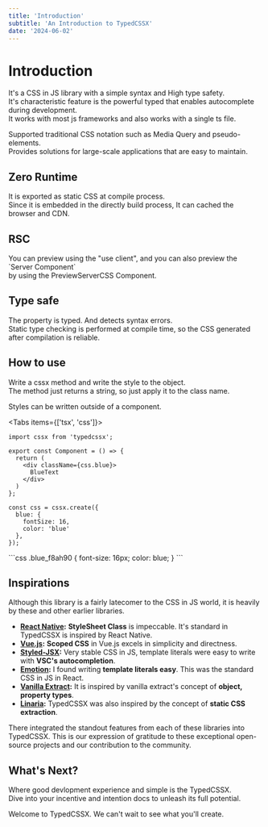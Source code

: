 ```yaml
---
title: 'Introduction'
subtitle: 'An Introduction to TypedCSSX'
date: '2024-06-02'
---
```


<TocBot />

# Introduction
It's a CSS in JS library with a simple syntax and High type safety.  
It's characteristic feature is the powerful typed that enables autocomplete during development.  
It works with most js frameworks and also works with a single ts file.  

Supported traditional CSS notation such as Media Query and pseudo-elements.  
Provides solutions for large-scale applications that are easy to maintain.  


## Zero Runtime
It is exported as static CSS at compile process.  
Since it is embedded in the directly build process, It can cached the browser and CDN.


## RSC
You can preview using the "use client", and you can also preview the \`Server Component\`  
by using the PreviewServerCSS Component.

## Type safe
The property is typed. And detects syntax errors.  
Static type checking is performed at compile time, so the CSS generated after compilation is reliable.

## How to use
Write a cssx method and write the style to the object.  
The method just returns a string, so just apply it to the class name.  

Styles can be written outside of a component.


<Tabs items={['tsx', 'css']}>
  <Tab>
```tsx title="Component.tsx"
import cssx from 'typedcssx';

export const Component = () => {
  return (
    <div className={css.blue}>
      BlueText
    </div>
  )
};

const css = cssx.create({
  blue: {
    fontSize: 16,
    color: 'blue'
  },
});
```
  </Tab>
  <Tab>
```css
.blue_f8ah90 {
  font-size: 16px;
  color: blue;
}
```
  </Tab>
</Tabs>

## Inspirations
Although this library is a fairly latecomer to the CSS in JS world, it is heavily by these and other earlier libraries.

- **[React Native](https://reactnative.dev/):** **StyleSheet Class** is impeccable. It's standard in TypedCSSX is inspired by React Native.
- **[Vue.js](https://vuejs.org/):** **Scoped CSS** in Vue.js excels in simplicity and directness.
- **[Styled-JSX](https://styled-system.com/):** Very stable CSS in JS, template literals were easy to write with **VSC's autocompletion**.
- **[Emotion](https://emotion.sh/docs/introduction/):** I found writing **template literals easy**. This was the standard CSS in JS in React.
- **[Vanilla Extract](https://vanilla-extract.style/):** It is inspired by vanilla extract's concept of **object, property types**.
- **[Linaria](https://github.com/callstack/linaria):**  TypedCSSX was also inspired by the concept of **static CSS extraction**.

There integrated the standout features from each of these libraries into TypedCSSX. This is our expression of gratitude to these exceptional open-source projects and our contribution to the community.

## What's Next?

Where good devlopment experience and simple is the TypedCSSX.  
Dive into your incentive and intention docs to unleash its full potential.

Welcome to TypedCSSX. We can't wait to see what you'll create.